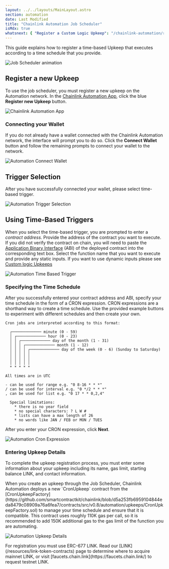 ```yaml
---
layout: ../../layouts/MainLayout.astro
section: automation
date: Last Modified
title: "Chainlink Automation Job Scheduler"
isMdx: true
whatsnext: { "Register a Custom Logic Upkeep": "/chainlink-automation/register-upkeep/" }
---
```



This guide explains how to register a time-based Upkeep that executes according to a time schedule that you provide.

![Job Scheduler animation](/images/contract-devs/automation/auto-job-scheduler.gif)

## Register a new Upkeep

To use the job scheduler, you must register a new upkeep on the Automation network. In the [Chainlink Automation App](https://automation.chain.link/), click the blue **Register new Upkeep** button.

![Chainlink Automation App](/images/contract-devs/automation/auto-ui-home.png)

### Connecting your Wallet

If you do not already have a wallet connected with the Chainlink Automation network, the interface will prompt you to do so. Click the **Connect Wallet** button and follow the remaining prompts to connect your wallet to the network.

![Automation Connect Wallet](/images/contract-devs/automation/auto-ui-wallet.png)

## Trigger Selection

After you have successfully connected your wallet, please select time-based trigger.

![Automation Trigger Selection](/images/contract-devs/automation/auto-ui-pick.png)

## Using Time-Based Triggers

When you select the time-based trigger, you are prompted to enter a _contract address_. Provide the address of the contract you want to execute. If you did not verify the contract on chain, you will need to paste the [Application Binary Interface](https://docs.soliditylang.org/en/develop/abi-spec.html) (ABI) of the deployed contract into the corresponding text box. Select the function name that you want to execute and provide any static inputs. If you want to use dynamic inputs please see [Custom logic Upkeeps](/chainlink-automation/register-upkeep)

![Automation Time Based Trigger](/images/contract-devs/automation/automation-time-based-trigger.png)

### Specifying the Time Schedule

After you successfully entered your contract address and ABI, specify your time schedule in the form of a CRON expression. CRON expressions are a shorthand way to create a time schedule. Use the provided example buttons to experiment with different schedules and then create your own.

```
Cron jobs are interpreted according to this format:

  ┌───────────── minute (0 - 59)
  │ ┌───────────── hour (0 - 23)
  │ │ ┌───────────── day of the month (1 - 31)
  │ │ │ ┌───────────── month (1 - 12)
  │ │ │ │ ┌───────────── day of the week (0 - 6) (Sunday to Saturday)
  │ │ │ │ │
  │ │ │ │ │
  │ │ │ │ │
  * * * * *

All times are in UTC

- can be used for range e.g. "0 8-16 * * *"
/ can be used for interval e.g. "0 */2 * * *"
, can be used for list e.g. "0 17 * * 0,2,4"

  Special limitations:
    * there is no year field
    * no special characters: ? L W #
    * lists can have a max length of 26
    * no words like JAN / FEB or MON / TUES
```

After you enter your CRON expression, click **Next**.

![Automation Cron Expression](/images/contract-devs/automation/automation-cron-expression.png)

### Entering Upkeep Details

To complete the upkeep registration process, you must enter some information about your upkeep including its name, gas limit, starting balance LINK, and contact information.

<Aside type="note" title="Job Scheduler Gas requirements">
  When you create an upkeep through the Job Scheduler, Chainlink Automation deploys a new `CronUpkeep` contract from the
  [CronUpkeepFactory](https://github.com/smartcontractkit/chainlink/blob/d5a253fb6959104844eda8479c08909a76a6fea7/contracts/src/v0.8/automation/upkeeps/CronUpkeepFactory.sol)
  to manage your time schedule and ensure that it is compatible. This contract uses roughly 110K gas per call, so it is
  recommended to add 150K additional gas to the gas limit of the function you are automating.
</Aside>

![Automation Upkeep Details](/images/contract-devs/automation/automation-upkeep-details.png)

<Aside type="tip" title="ERC677 Link">
  For registration you must use ERC-677 LINK. Read our [LINK](/resources/link-token-contracts) page to determine where
  to acquire mainnet LINK, or visit [faucets.chain.link](https://faucets.chain.link/) to request testnet LINK.
</Aside>
